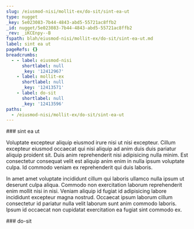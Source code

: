 ```yaml
---
slug: /eiusmod-nisi/mollit-ex/do-sit/sint-ea-ut
type: nugget
_key: 5e023083-7b44-4843-abd5-55721ac8ffb2
_id: nugget/5e023083-7b44-4843-abd5-55721ac8ffb2
_rev: _iKCEnpy--B
fspath: blah/eiusmod-nisi/mollit-ex/do-sit/sint-ea-ut.md
label: sint ea ut
pageRefs: {}
breadcrumbs:
  - - label: eiusmod-nisi
      shortlabel: null
      _key: '12412967'
    - label: mollit-ex
      shortlabel: null
      _key: '12413571'
    - label: do-sit
      shortlabel: null
      _key: '12413596'
paths:
  - /eiusmod-nisi/mollit-ex/do-sit/sint-ea-ut
---
```


<NuggetArea>
<Nugget slug="/eiusmod-nisi/mollit-ex/do-sit/sint-ea-ut" type="nugget" _key="5e023083-7b44-4843-abd5-55721ac8ffb2" _id="nugget/5e023083-7b44-4843-abd5-55721ac8ffb2" _rev="_iKCEnpy--B" fspath="blah/eiusmod-nisi/mollit-ex/do-sit/sint-ea-ut.md" label="sint ea ut" paths="/eiusmod-nisi/mollit-ex/do-sit/sint-ea-ut">
<NuggetBody>
### sint ea ut

Voluptate excepteur aliquip eiusmod irure nisi ut nisi excepteur. Cillum excepteur eiusmod occaecat qui nisi aliquip ad anim duis duis pariatur aliquip proident sit. Duis anim reprehenderit nisi adipisicing nulla minim. Est consectetur consequat velit est aliquip anim enim in nulla ipsum voluptate culpa. Id commodo veniam ex reprehenderit qui duis laboris.

In amet amet voluptate incididunt cillum qui laboris ullamco nulla ipsum ut deserunt culpa aliqua. Commodo non exercitation laborum reprehenderit enim mollit nisi in nisi. Veniam aliquip id fugiat id adipisicing labore incididunt excepteur magna nostrud. Occaecat ipsum laborum cillum consectetur id pariatur nulla velit laborum sunt anim commodo laboris. Ipsum id occaecat non cupidatat exercitation ea fugiat sint commodo ex.

</NuggetBody>
<Breadcrumbs>
<Crumbs>
<Crumb _key="12412967" label="eiusmod-nisi" /><Crumb _key="12413571" label="mollit-ex" /><Crumb _key="12413596" label="do-sit" />
</Crumbs>
</Breadcrumbs>
</Nugget>

<NuggetsInbound>
</NuggetsInbound>
<NuggetsOutbound>
</NuggetsOutbound>
</NuggetArea>
<PassagesInbound>
<Passage direction="inbound" type="passage" _key="12413596" _id="passage/12413596" _rev="_iKCEnpy---" label="do-sit" passage="do-sit" fspath="blah/eiusmod-nisi/mollit-ex/do-sit" paths="/eiusmod-nisi/mollit-ex/do-sit" slug="/eiusmod-nisi/mollit-ex/do-sit">
<NuggetBody>
### do-sit

</NuggetBody>
<Breadcrumbs>
<Crumbs>
<Crumb _key="12412967" label="eiusmod-nisi" /><Crumb _key="12413571" label="mollit-ex" />
</Crumbs>
</Breadcrumbs>
</Passage>

</PassagesInbound>
<PassagesOutbound>
</PassagesOutbound>